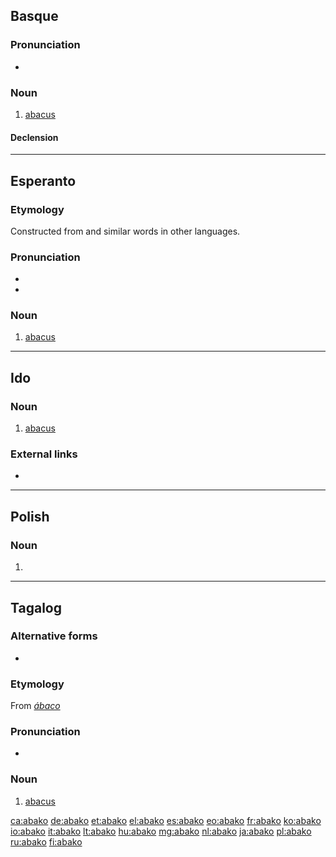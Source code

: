{{also|ABAKO}}
==Basque==

===Pronunciation===
* {{IPA|/aˈba.ko/|lang=eu}}

===Noun===
{{eu-noun}}

# [[abacus]]

====Declension====
{{eu-decl-inanim noun|av=1|kv=1}}

----

==Esperanto==

===Etymology===
Constructed from {{etyl|la|eo}} {{m|la|abacus||counting board}} and similar words in other languages.

===Pronunciation===
* {{IPA|/aˈbako/|lang=eo}}
* {{hyphenation|a|bak|o|lang=eo}}

===Noun===
{{eo-head}}

# {{lb|eo|mathematics}} [[abacus]]

----

==Ido==

===Noun===
{{io-noun|abak}}

# [[abacus]]

===External links===
* {{R:Dyer 1924|abak-o*}}

----

==Polish==

===Noun===
{{head|pl|noun form}}

# {{inflection of|abaka||voc|s|lang=pl}}

----

==Tagalog==

===Alternative forms===
* {{l|tl|abakus}}

===Etymology===
From {{etyl|es|tl}} ''[[ábaco]]''

===Pronunciation===
* {{IPA|/a.baˈko/|lang=tl}}

===Noun===
{{tl-noun}}

# [[abacus]]

[[ca:abako]]
[[de:abako]]
[[et:abako]]
[[el:abako]]
[[es:abako]]
[[eo:abako]]
[[fr:abako]]
[[ko:abako]]
[[io:abako]]
[[it:abako]]
[[lt:abako]]
[[hu:abako]]
[[mg:abako]]
[[nl:abako]]
[[ja:abako]]
[[pl:abako]]
[[ru:abako]]
[[fi:abako]]
